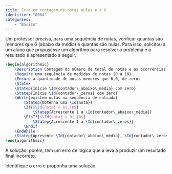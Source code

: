 ```yaml
---
title: Erro em contagem de notas nulas e < 6
identifier: "0004"
categories:
    - "Básico"
---
```


::: {.exercicio}
Um professor precisa, para uma sequência de notas, verificar quantas são menores que 6 (abaixo da média) e quantas são nulas. Para isso, solicitou a um aluno que propusesse um algoritmo para resolver o problema e o resultado é apresentado a seguir.

```latex {.pseudocode}
\begin{algorithmic}
    \Description Contagem do número de total de notas e as ocorrências notas menores que 6,0 e de notas~0,0
    \Require uma sequência de medidas de notas (0 a 10)
    \Ensure a quantidade de notas menores que 6,0, de zeros
    \Statex
    \Statep{Inicie \Id{contador\_abaixo\_média} com zero}
    \Statep{Inicie \Id{contador\_zeros} com zero}
    \While{existem notas na sequência de entrada}
        \Statep{Obtenha uma \Id{nota}}
        \If{$\Id{nota} < 6{,}0$}
            \Statep{Acrescente 1 a \Id{contador\_abaixo\_média}}
        \ElsIf{$\Id{nota} = 0{,}0$}
            \Statep{Acrescente 1 a \Id{contador\_zeros}}
        \EndIf
    \EndWhile
    \Statep{Apresente \Id{contador\_abaixo\_média}, \Id{contador\_zeros}}
\end{algorithmic}
```

A solução, porém, tem um erro de lógica que a leva a produzir um resultado final incorreto.

Identifique o erro e proponha uma solução.
:::